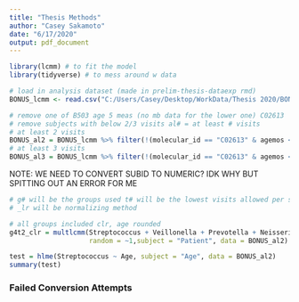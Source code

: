 ---
title: "Thesis Methods"
author: "Casey Sakamoto"
date: "6/17/2020"
output: pdf_document
---

```{r setup, include=FALSE}
library(lcmm) # to fit the model 
library(tidyverse) # to mess around w data

# load in analysis dataset (made in prelim-thesis-dataexp rmd)
BONUS_lcmm <- read.csv("C:/Users/Casey/Desktop/WorkData/Thesis 2020/BONUS_lcmm.csv")
```

```{r data manipulation}
# remove one of B503 age 5 meas (no mb data for the lower one) C02613
# remove subjects with below 2/3 visits al# = at least # visits
# at least 2 visits
BONUS_al2 = BONUS_lcmm %>% filter(!(molecular_id == "C02613" & agemos < 4.8)) %>% filter(Num_Samples > 1)
# at least 3 visits
BONUS_al3 = BONUS_lcmm %>% filter(!(molecular_id == "C02613" & agemos < 4.8)) %>% filter(Num_Samples > 2)
```
NOTE: WE NEED TO CONVERT SUBID TO NUMERIC? IDK WHY BUT SPITTING OUT AN ERROR FOR ME
```{r primary models}
# g# will be the groups used t# will be the lowest visits allowed per subject inclusion
# _lr will be normalizing method

# all groups included clr, age rounded
g4t2_clr = multlcmm(Streptococcus + Veillonella + Prevotella + Neisseria + Other ~ Age,
                    random = ~1,subject = "Patient", data = BONUS_al2)

test = hlme(Streptococcus ~ Age, subject = "Age", data = BONUS_al2)
summary(test)
```
### Failed Conversion Attempts